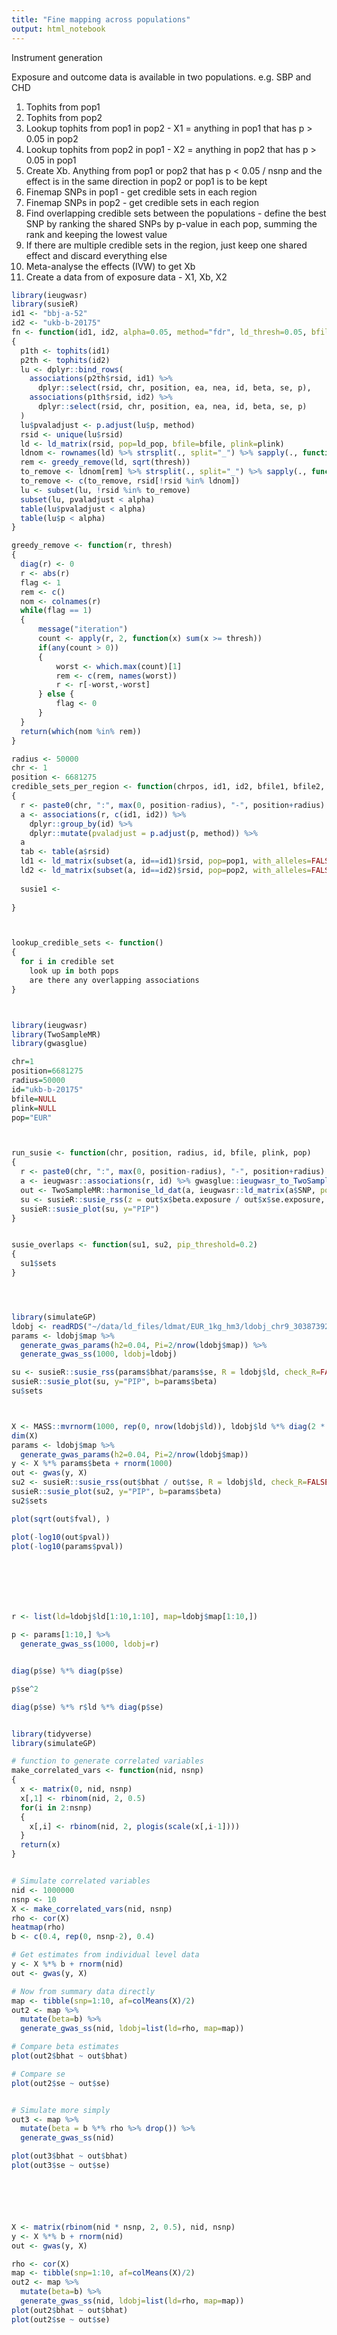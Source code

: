 ```yaml
---
title: "Fine mapping across populations"
output: html_notebook
---
```


Instrument generation

Exposure and outcome data is available in two populations. e.g. SBP and CHD

1. Tophits from pop1
2. Tophits from pop2
3. Lookup tophits from pop1 in pop2 - X1 = anything in pop1 that has p > 0.05 in pop2
4. Lookup tophits from pop2 in pop1 - X2 = anything in pop2 that has p > 0.05 in pop1
5. Create Xb. Anything from pop1 or pop2 that has p < 0.05 / nsnp and the effect is in the same direction in pop2 or pop1 is to be kept
6. Finemap SNPs in pop1 - get credible sets in each region
7. Finemap SNPs in pop2 - get credible sets in each region
8. Find overlapping credible sets between the populations - define the best SNP by ranking the shared SNPs by p-value in each pop, summing the rank and keeping the lowest value
9. If there are multiple credible sets in the region, just keep one shared effect and discard everything else
10. Meta-analyse the effects (IVW) to get Xb
11. Create a data from of exposure data - X1, Xb, X2

```r
library(ieugwasr)
library(susieR)
id1 <- "bbj-a-52"
id2 <- "ukb-b-20175"
fn <- function(id1, id2, alpha=0.05, method="fdr", ld_thresh=0.05, bfile=NULL, plink=NULL, ld_pop="EUR")
{
  p1th <- tophits(id1)
  p2th <- tophits(id2)
  lu <- dplyr::bind_rows(
    associations(p2th$rsid, id1) %>%
      dplyr::select(rsid, chr, position, ea, nea, id, beta, se, p),
    associations(p1th$rsid, id2) %>%
      dplyr::select(rsid, chr, position, ea, nea, id, beta, se, p)
  )
  lu$pvaladjust <- p.adjust(lu$p, method)
  rsid <- unique(lu$rsid)
  ld <- ld_matrix(rsid, pop=ld_pop, bfile=bfile, plink=plink)
  ldnom <- rownames(ld) %>% strsplit(., split="_") %>% sapply(., function(x) x[1])
  rem <- greedy_remove(ld, sqrt(thresh))
  to_remove <- ldnom[rem] %>% strsplit(., split="_") %>% sapply(., function(x) x[1])
  to_remove <- c(to_remove, rsid[!rsid %in% ldnom])
  lu <- subset(lu, !rsid %in% to_remove)
  subset(lu, pvaladjust < alpha)
  table(lu$pvaladjust < alpha)
  table(lu$p < alpha)  
}

greedy_remove <- function(r, thresh)
{
  diag(r) <- 0
  r <- abs(r)
  flag <- 1
  rem <- c()
  nom <- colnames(r)
  while(flag == 1)
  {
      message("iteration")
      count <- apply(r, 2, function(x) sum(x >= thresh))
      if(any(count > 0))
      {
          worst <- which.max(count)[1]
          rem <- c(rem, names(worst))
          r <- r[-worst,-worst]
      } else {
          flag <- 0
      }
  }
  return(which(nom %in% rem))
}

radius <- 50000
chr <- 1
position <- 6681275
credible_sets_per_region <- function(chrpos, id1, id2, bfile1, bfile2, plink, radius, pop1, pop2)
{
  r <- paste0(chr, ":", max(0, position-radius), "-", position+radius)
  a <- associations(r, c(id1, id2)) %>%
    dplyr::group_by(id) %>%
    dplyr::mutate(pvaladjust = p.adjust(p, method)) %>%
  a
  tab <- table(a$rsid)
  ld1 <- ld_matrix(subset(a, id==id1)$rsid, pop=pop1, with_alleles=FALSE)
  ld2 <- ld_matrix(subset(a, id==id2)$rsid, pop=pop2, with_alleles=FALSE)
  
  susie1 <- 
  
}



lookup_credible_sets <- function()
{
  for i in credible set
    look up in both pops
    are there any overlapping associations
}



library(ieugwasr)
library(TwoSampleMR)
library(gwasglue)

chr=1
position=6681275
radius=50000
id="ukb-b-20175"
bfile=NULL
plink=NULL
pop="EUR"



run_susie <- function(chr, position, radius, id, bfile, plink, pop)
{
  r <- paste0(chr, ":", max(0, position-radius), "-", position+radius)
  a <- ieugwasr::associations(r, id) %>% gwasglue::ieugwasr_to_TwoSampleMR(.)
  out <- TwoSampleMR::harmonise_ld_dat(a, ieugwasr::ld_matrix(a$SNP, pop=pop, with_alleles=TRUE))
  su <- susieR::susie_rss(z = out$x$beta.exposure / out$x$se.exposure, R = out$ld, check_R=FALSE)
  susieR::susie_plot(su, y="PIP")
}


susie_overlaps <- function(su1, su2, pip_threshold=0.2)
{
  su1$sets
}




library(simulateGP)
ldobj <- readRDS("~/data/ld_files/ldmat/EUR_1kg_hm3/ldobj_chr9_30387392_31310382.rds")
params <- ldobj$map %>%
  generate_gwas_params(h2=0.04, Pi=2/nrow(ldobj$map)) %>%
  generate_gwas_ss(1000, ldobj=ldobj)

su <- susieR::susie_rss(params$bhat/params$se, R = ldobj$ld, check_R=FALSE)
susieR::susie_plot(su, y="PIP", b=params$beta)
su$sets



X <- MASS::mvrnorm(1000, rep(0, nrow(ldobj$ld)), ldobj$ld %*% diag(2 * ldobj$map$af * (1-ldobj$map$af)%>% sqrt()) )
dim(X)
params <- ldobj$map %>%
  generate_gwas_params(h2=0.04, Pi=2/nrow(ldobj$map))
y <- X %*% params$beta + rnorm(1000)
out <- gwas(y, X)
su2 <- susieR::susie_rss(out$bhat / out$se, R = ldobj$ld, check_R=FALSE, L=4)
susieR::susie_plot(su2, y="PIP", b=params$beta)
su2$sets

plot(sqrt(out$fval), )

plot(-log10(out$pval))
plot(-log10(params$pval))







r <- list(ld=ldobj$ld[1:10,1:10], map=ldobj$map[1:10,])

p <- params[1:10,] %>%
  generate_gwas_ss(1000, ldobj=r)


diag(p$se) %*% diag(p$se)

p$se^2

diag(p$se) %*% r$ld %*% diag(p$se)


library(tidyverse)
library(simulateGP)

# function to generate correlated variables
make_correlated_vars <- function(nid, nsnp)
{
  x <- matrix(0, nid, nsnp)
  x[,1] <- rbinom(nid, 2, 0.5)
  for(i in 2:nsnp)
  {
    x[,i] <- rbinom(nid, 2, plogis(scale(x[,i-1])))
  }
  return(x)
}


# Simulate correlated variables
nid <- 1000000
nsnp <- 10
X <- make_correlated_vars(nid, nsnp)
rho <- cor(X)
heatmap(rho)
b <- c(0.4, rep(0, nsnp-2), 0.4)

# Get estimates from individual level data
y <- X %*% b + rnorm(nid)
out <- gwas(y, X)

# Now from summary data directly
map <- tibble(snp=1:10, af=colMeans(X)/2)
out2 <- map %>%
  mutate(beta=b) %>%
  generate_gwas_ss(nid, ldobj=list(ld=rho, map=map))

# Compare beta estimates
plot(out2$bhat ~ out$bhat)

# Compare se
plot(out2$se ~ out$se)


# Simulate more simply
out3 <- map %>%
  mutate(beta = b %*% rho %>% drop()) %>%
  generate_gwas_ss(nid)

plot(out3$bhat ~ out$bhat)
plot(out3$se ~ out$se)






X <- matrix(rbinom(nid * nsnp, 2, 0.5), nid, nsnp)
y <- X %*% b + rnorm(nid)
out <- gwas(y, X)

rho <- cor(X)
map <- tibble(snp=1:10, af=colMeans(X)/2)
out2 <- map %>%
  mutate(beta=b) %>%
  generate_gwas_ss(nid, ldobj=list(ld=rho, map=map))
plot(out2$bhat ~ out$bhat)
plot(out2$se ~ out$se)








```

